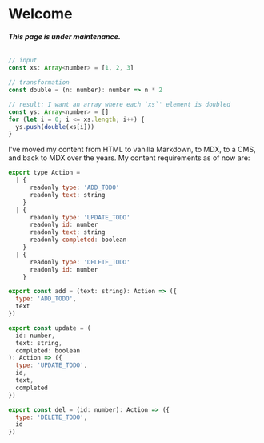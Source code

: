 # Welcome

###### **This page is under maintenance.**

```js
// input
const xs: Array<number> = [1, 2, 3]

// transformation
const double = (n: number): number => n * 2

// result: I want an array where each `xs`' element is doubled
const ys: Array<number> = []
for (let i = 0; i <= xs.length; i++) {
  ys.push(double(xs[i]))
}
```

I've moved my content from HTML to vanilla Markdown, to MDX, to a CMS, and back to MDX over the years. My content requirements as of now are:

```js
export type Action =
  | {
      readonly type: 'ADD_TODO'
      readonly text: string
    }
  | {
      readonly type: 'UPDATE_TODO'
      readonly id: number
      readonly text: string
      readonly completed: boolean
    }
  | {
      readonly type: 'DELETE_TODO'
      readonly id: number
    }

export const add = (text: string): Action => ({
  type: 'ADD_TODO',
  text
})

export const update = (
  id: number,
  text: string,
  completed: boolean
): Action => ({
  type: 'UPDATE_TODO',
  id,
  text,
  completed
})

export const del = (id: number): Action => ({
  type: 'DELETE_TODO',
  id
})
```
